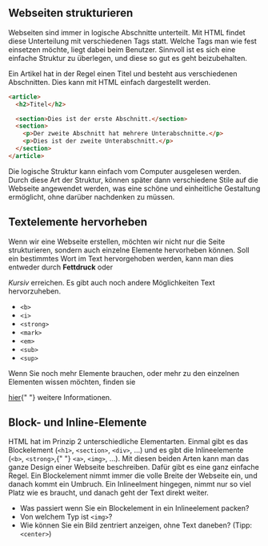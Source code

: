 
<Chapter>

## Webseiten strukturieren

Webseiten sind immer in logische Abschnitte unterteilt. Mit HTML findet diese
Unterteilung mit verschiedenen Tags statt. Welche Tags man wie fest einsetzen
möchte, liegt dabei beim Benutzer. Sinnvoll ist es sich eine einfache Struktur
zu überlegen, und diese so gut es geht beizubehalten.

<Example title="Beispiel: Artikel mit Abschnitt">

Ein Artikel hat in der Regel einen Titel und besteht aus verschiedenen
Abschnitten. Dies kann mit HTML einfach dargestellt werden.

```html
<article>
  <h2>Titel</h2>

  <section>Dies ist der erste Abschnitt.</section>
  <section>
    <p>Der zweite Abschnitt hat mehrere Unterabschnitte.</p>
    <p>Dies ist der zweite Unterabschnitt.</p>
  </section>
</article>
```

Die logische Struktur kann einfach vom Computer ausgelesen werden. Durch diese
Art der Struktur, können später dann verschiedene Stile auf die Webseite
angewendet werden, was eine schöne und einheitliche Gestaltung ermöglicht, ohne
darüber nachdenken zu müssen.

</Example>

## Textelemente hervorheben

Wenn wir eine Webseite erstellen, möchten wir nicht nur die Seite strukturieren,
sondern auch einzelne Elemente hervorheben können. Soll ein bestimmtes Wort im
Text hervorgehoben werden, kann man dies entweder durch <b>Fettdruck</b> oder

<i>Kursiv</i> erreichen. Es gibt auch noch andere Möglichkeiten Text hervorzuheben.

<Example title="Aufgabe: Bauen Sie einige der folgenden Elemente in Ihre Webseite ein.">

- `<b>`
- `<i>`
- `<strong>`
- `<mark>`
- `<em>`
- `<sub>`
- `<sup>`

Wenn Sie noch mehr Elemente brauchen, oder mehr zu den einzelnen Elementen
wissen möchten, finden sie

<a href="https://www.w3schools.com/html/html_formatting.asp">hier</a>{" "}
weitere Informationen.
</Example>

## Block- und Inline-Elemente

HTML hat im Prinzip 2 unterschiedliche Elementarten. Einmal gibt es das
Blockelement (`<h1>`, `<section>`, `<div>`, ...) und es gibt die Inlineelemente
(`<b>`, `<strong>`,{" "} `<a>`, `<img>`, ...). Mit diesen beiden Arten kann man
das ganze Design einer Webseite beschreiben. Dafür gibt es eine ganz einfache
Regel. Ein Blockelement nimmt immer die volle Breite der Webseite ein, und
danach kommt ein Umbruch. Ein Inlineelment hingegen, nimmt nur so viel Platz wie
es braucht, und danach geht der Text direkt weiter.

<Example title="Aufgabe: Spielen mit Block- und Inline-Elementen">

- Was passiert wenn Sie ein Blockelement in ein Inlineelement packen?
- Von welchem Typ ist `<img>`?
- Wie können Sie ein Bild zentriert anzeigen, ohne Text daneben? (Tipp:
  `<center>`)

</Example>

</Chapter>

